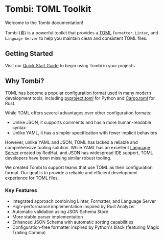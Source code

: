 # Tombi: TOML Toolkit

Welcome to the Tombi documentation!

Tombi (鳶) is a powerful toolkit that provides a [TOML](https://toml.io/) `Formatter`, `Linter`,
and `Language Server` to help you maintain clean and consistent TOML files.

## Getting Started

Visit our [Quick Start Guide](/docs/installation) to begin using Tombi in your projects.

## Why Tombi?

TOML has become a popular configuration format used in many modern development tools, including [pyproject.toml](https://peps.python.org/pep-0621/) for Python and [Cargo.toml](https://doc.rust-lang.org/cargo/reference/manifest.html) for Rust.

While TOML offers several advantages over other configuration formats:
- Unlike JSON, it supports comments and has a more human-readable syntax
- Unlike YAML, it has a simpler specification with fewer implicit behaviors

However, unlike YAML and JSON, TOML has lacked a reliable and comprehensive tooling solution. While YAML has an excellent [Language Server](https://github.com/redhat-developer/yaml-language-server) created by RedHat, and JSON has widespread IDE support, TOML developers have been missing similar robust tooling.

We created Tombi to support teams that use TOML as their configuration format. Our goal is to provide a reliable and efficient development experience for TOML files.

### Key Features
- Integrated approach combining Linter, Formatter, and Language Server
- High-performance implementation inspired by Rust Analyzer
- Automatic validation using JSON Schema Store
- More stable parser implementation
- Enhanced JSON Schema with automatic sorting capabilities
- Configuration-free formatter inspired by Python's black (featuring Magic Trailing Comma)
